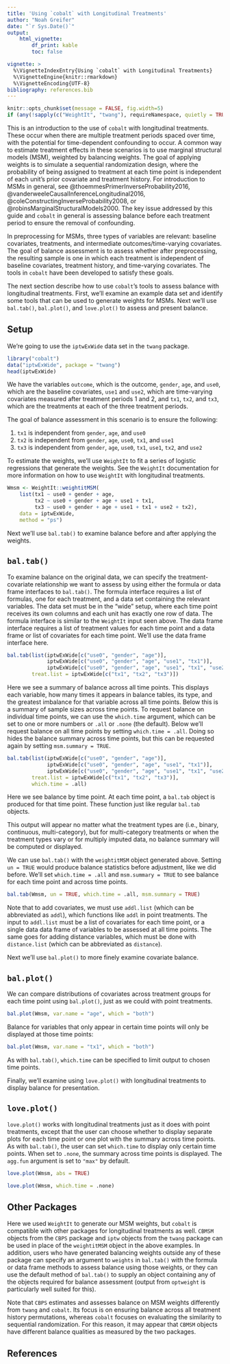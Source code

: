```yaml
---
title: 'Using `cobalt` with Longitudinal Treatments'
author: "Noah Greifer"
date: "`r Sys.Date()`"
output: 
    html_vignette:
        df_print: kable
        toc: false

vignette: >
  %\VignetteIndexEntry{Using `cobalt` with Longitudinal Treatments}
  %\VignetteEngine{knitr::rmarkdown}
  %\VignetteEncoding{UTF-8}
bibliography: references.bib
---
```


```r
knitr::opts_chunk$set(message = FALSE, fig.width=5)
if (any(!sapply(c("WeightIt", "twang"), requireNamespace, quietly = TRUE))) knitr::opts_chunk$set(eval = FALSE)
```

This is an introduction to the use of `cobalt` with longitudinal treatments. These occur when there are multiple treatment periods spaced over time, with the potential for time-dependent confounding to occur. A common way to estimate treatment effects in these scenarios is to use marginal structural models (MSM), weighted by balancing weights. The goal of applying weights is to simulate a sequential randomization design, where the probability of being assigned to treatment at each time point is independent of each unit's prior covariate and treatment history. For introduction to MSMs in general, see @thoemmesPrimerInverseProbability2016, @vanderweeleCausalInferenceLongitudinal2016, @coleConstructingInverseProbability2008, or @robinsMarginalStructuralModels2000. The key issue addressed by this guide and `cobalt` in general is assessing balance before each treatment period to ensure the removal of confounding.

In preprocessing for MSMs, three types of variables are relevant: baseline covariates, treatments, and intermediate outcomes/time-varying covariates. The goal of balance assessment is to assess whether after preprocessing, the resulting sample is one in which each treatment is independent of baseline covariates, treatment history, and time-varying covariates. The tools in `cobalt` have been developed to satisfy these goals.

The next section describe how to use `cobalt`'s tools to assess balance with longitudinal treatments. First, we'll examine an example data set and identify some tools that can be used to generate weights for MSMs. Next we'll use `bal.tab()`, `bal.plot()`, and `love.plot()` to assess and present balance.

## Setup

We're going to use the `iptwExWide` data set in the `twang` package.

```r
library("cobalt")
data("iptwExWide", package = "twang")
head(iptwExWide)
```

We have the variables `outcome`, which is the outcome, `gender`, `age`, and `use0`, which are the baseline covariates, `use1` and `use2`, which are time-varying covariates measured after treatment periods 1 and 2, and `tx1`, `tx2`, and `tx3`, which are the treatments at each of the three treatment periods.

The goal of balance assessment in this scenario is to ensure the following:

1)  `tx1` is independent from `gender`, `age`, and `use0`
2)  `tx2` is independent from `gender`, `age`, `use0`, `tx1`, and `use1`
3)  `tx3` is independent from `gender`, `age`, `use0`, `tx1`, `use1`, `tx2`, and `use2`

To estimate the weights, we'll use `WeightIt` to fit a series of logistic regressions that generate the weights. See the `WeightIt` documentation for more information on how to use `WeightIt` with longitudinal treatments.

```r
Wmsm <- WeightIt::weightitMSM(
    list(tx1 ~ use0 + gender + age,
         tx2 ~ use0 + gender + age + use1 + tx1,
         tx3 ~ use0 + gender + age + use1 + tx1 + use2 + tx2),
    data = iptwExWide,
    method = "ps")
```

Next we'll use `bal.tab()` to examine balance before and after applying the weights.

## `bal.tab()`

To examine balance on the original data, we can specify the treatment-covariate relationship we want to assess by using either the formula or data frame interfaces to `bal.tab()`. The formula interface requires a list of formulas, one for each treatment, and a data set containing the relevant variables. The data set must be in the "wide" setup, where each time point receives its own columns and each unit has exactly one row of data. The formula interface is similar to the `WeightIt` input seen above. The data frame interface requires a list of treatment values for each time point and a data frame or list of covariates for each time point. We'll use the data frame interface here.

```r
bal.tab(list(iptwExWide[c("use0", "gender", "age")],
             iptwExWide[c("use0", "gender", "age", "use1", "tx1")],
             iptwExWide[c("use0", "gender", "age", "use1", "tx1", "use2", "tx2")]),
        treat.list = iptwExWide[c("tx1", "tx2", "tx3")])
```

Here we see a summary of balance across all time points. This displays each variable, how many times it appears in balance tables, its type, and the greatest imbalance for that variable across all time points. Below this is a summary of sample sizes across time points. To request balance on individual time points, we can use the `which.time` argument, which can be set to one or more numbers or `.all` or `.none` (the default). Below we'll request balance on all time points by setting `which.time = .all`. Doing so hides the balance summary across time points, but this can be requested again by setting `msm.summary = TRUE`.

```r
bal.tab(list(iptwExWide[c("use0", "gender", "age")],
             iptwExWide[c("use0", "gender", "age", "use1", "tx1")],
             iptwExWide[c("use0", "gender", "age", "use1", "tx1", "use2", "tx2")]),
        treat.list = iptwExWide[c("tx1", "tx2", "tx3")],
        which.time = .all)
```

Here we see balance by time point. At each time point, a `bal.tab` object is produced for that time point. These function just like regular `bal.tab` objects.

This output will appear no matter what the treatment types are (i.e., binary, continuous, multi-category), but for multi-category treatments or when the treatment types vary or for multiply imputed data, no balance summary will be computed or displayed.

We can use `bal.tab()` with the `weightitMSM` object generated above. Setting `un = TRUE` would produce balance statistics before adjustment, like we did before. We'll set `which.time = .all` and `msm.summary = TRUE` to see balance for each time point and across time points.

```r
bal.tab(Wmsm, un = TRUE, which.time = .all, msm.summary = TRUE)
```

Note that to add covariates, we must use `addl.list` (which can be abbreviated as `addl`), which functions like `addl` in point treatments. The input to `addl.list` must be a list of covariates for each time point, or a single data data frame of variables to be assessed at all time points. The same goes for adding distance variables, which must be done with `distance.list` (which can be abbreviated as `distance`).

Next we'll use `bal.plot()` to more finely examine covariate balance.

## `bal.plot()`

We can compare distributions of covariates across treatment groups for each time point using `bal.plot()`, just as we could with point treatments.

```r
bal.plot(Wmsm, var.name = "age", which = "both")
```

Balance for variables that only appear in certain time points will only be displayed at those time points:

```r
bal.plot(Wmsm, var.name = "tx1", which = "both")
```

As with `bal.tab()`, `which.time` can be specified to limit output to chosen time points.

Finally, we'll examine using `love.plot()` with longitudinal treatments to display balance for presentation.

## `love.plot()`

`love.plot()` works with longitudinal treatments just as it does with point treatments, except that the user can choose whether to display separate plots for each time point or one plot with the summary across time points. As with `bal.tab()`, the user can set `which.time` to display only certain time points. When set to `.none`, the summary across time points is displayed. The `agg.fun` argument is set to `"max"` by default.

```r
love.plot(Wmsm, abs = TRUE)
```

```r
love.plot(Wmsm, which.time = .none)
```

## Other Packages

Here we used `WeightIt` to generate our MSM weights, but `cobalt` is compatible with other packages for longitudinal treatments as well. `CBMSM` objects from the `CBPS` package and `iptw` objects from the `twang` package can be used in place of the `weightitMSM` object in the above examples. In addition, users who have generated balancing weights outside any of these package can specify an argument to `weights` in `bal.tab()` with the formula or data frame methods to assess balance using those weights, or they can use the default method of `bal.tab()` to supply an object containing any of the objects required for balance assessment (output from `optweight` is particularly well suited for this).

Note that `CBPS` estimates and assesses balance on MSM weights differently from `twang` and `cobalt`. Its focus is on ensuring balance across all treatment history permutations, whereas `cobalt` focuses on evaluating the similarity to sequential randomization. For this reason, it may appear that `CBMSM` objects have different balance qualities as measured by the two packages.

## References
